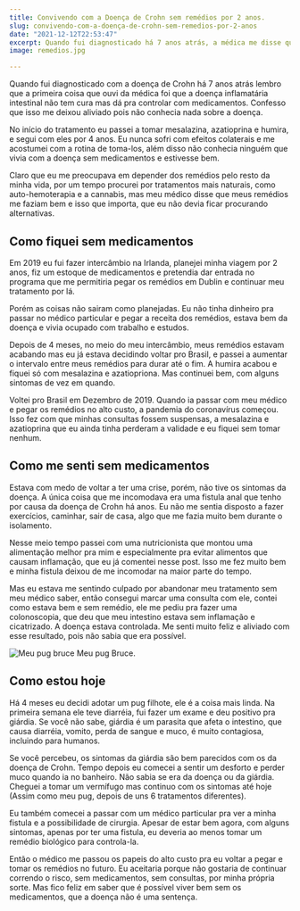 ```yaml
---
title: Convivendo com a Doença de Crohn sem remédios por 2 anos.
slug: convivendo-com-a-doença-de-crohn-sem-remedios-por-2-anos
date: "2021-12-12T22:53:47"
excerpt: Quando fui diagnosticado há 7 anos atrás, a médica me disse que a doença inflamatária intestinal não tem cura mas dá pra controlar com medicamentos. Confesso que isso me deixou aliviado pois não conhecia nada sobre a doença.
image: remedios.jpg

---
```


Quando fui diagnosticado com a doença de Crohn há 7 anos atrás lembro que a primeira coisa que ouvi da médica foi que a doença inflamatária intestinal não tem cura mas dá pra controlar com medicamentos. Confesso que isso me deixou aliviado pois não conhecia nada sobre a doença.

No início do tratamento eu passei a tomar mesalazina, azatioprina e humira, e segui com eles por 4 anos. Eu nunca sofri com efeitos colaterais e me acostumei com a rotina de toma-los, além disso não conhecia ninguém que vivia com a doença sem medicamentos e estivesse bem.

Claro que eu me preocupava em depender dos remédios pelo resto da minha vida, por um tempo procurei por tratamentos mais naturais, como auto-hemoterapia e a cannabis, mas meu médico disse que meus remédios me faziam bem e isso que importa, que eu não devia ficar procurando alternativas.

## Como fiquei sem medicamentos

Em 2019 eu fui fazer intercâmbio na Irlanda, planejei minha viagem por 2 anos, fiz um estoque de medicamentos e pretendia dar entrada no programa que me permitiria pegar os remédios em Dublin e continuar meu tratamento por lá.

Porém as coisas não sairam como planejadas. Eu não tinha dinheiro pra passar no médico particular e pegar a receita dos remédios, estava bem da doença e vivia ocupado com trabalho e estudos.

Depois de 4 meses, no meio do meu intercâmbio, meus remédios estavam acabando mas eu já estava decidindo voltar pro Brasil, e passei a aumentar o intervalo entre meus remédios para durar até o fim. A humira acabou e fiquei só com mesalazina e azatiopriona. Mas continuei bem, com alguns sintomas de vez em quando.

Voltei pro Brasil em Dezembro de 2019. Quando ia passar com meu médico e pegar os remédios no alto custo, a pandemia do coronavírus começou. Isso fez com que minhas consultas fossem suspensas, a mesalazina e azatioprina que eu ainda tinha perderam a validade e eu fiquei sem tomar nenhum. 

## Como me senti sem medicamentos

Estava com medo de voltar a ter uma crise, porém, não tive os sintomas da doença. A única coisa que me incomodava era uma fistula anal que tenho por causa da doença de Crohn há anos. Eu não me sentia disposto a fazer exercícios, caminhar, sair de casa, algo que me fazia muito bem durante o isolamento.

Nesse meio tempo passei com uma nutricionista que montou uma alimentação melhor pra mim e especialmente pra evitar alimentos que causam inflamação, que eu já comentei nesse post. Isso me fez muito bem e minha fistula deixou de me incomodar na maior parte do tempo.

Mas eu estava me sentindo culpado por abandonar meu tratamento sem meu médico saber, então consegui marcar uma consulta com ele, contei como estava bem e sem remédio, ele me pediu pra fazer uma colonoscopia, que deu que meu intestino estava sem inflamação e cicatrizado. A doença estava controlada. Me senti muito feliz e aliviado com esse resultado, pois não sabia que era possível.


![Meu pug bruce](/images/bruce.jpeg)
Meu pug Bruce.


## Como estou hoje
Há 4 meses eu decidi adotar um pug filhote, ele é a coisa mais linda. Na primeira semana ele teve diarréia, fui fazer um exame e deu positivo pra giárdia. Se você não sabe, giárdia é um parasita que afeta o intestino, que causa diarréia, vomito, perda de sangue e muco, é muito contagiosa, incluindo para humanos.

Se você percebeu, os sintomas da giárdia são bem parecidos com os da doença de Crohn. Tempo depois eu comecei a sentir um desforto e perder muco quando ia no banheiro. Não sabia se era da doença ou da giárdia. Cheguei a tomar um vermífugo mas continuo com os sintomas até hoje (Assim como meu pug, depois de uns 6 tratamentos diferentes).

Eu também comecei a passar com um médico particular pra ver a minha fistula e a possibilidade de cirurgia. Apesar de estar bem agora, com alguns sintomas, apenas por ter uma fistula, eu deveria ao menos tomar um remédio biológico para controla-la. 

Então o médico me passou os papeis do alto custo pra eu voltar a pegar e tomar os remédios no futuro. Eu aceitaria porque não gostaria de continuar correndo o risco, sem medicamentos, sem consultas, por minha própria sorte. Mas fico feliz em saber que é possível viver bem sem os medicamentos, que a doença não é uma sentença.